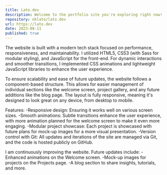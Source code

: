 ```yaml
---
title: Lato.dev
description: Welcome to the portfolio site you're exploring right now! This project is my personal platform to showcase the skills I've honed over the years, along with the various projects I've worked on.
repository: nklato/lato.dev
url: https://lato.dev
date: 2023-08-11
published: true
---
```



The website is built with a modern tech stack focused on performance, responsiveness, and maintainability. I utilized HTML5, CSS3 (with Sass for modular styling), and JavaScript for the front-end. For dynamic interactions and smoother transitions, I implemented CSS animations and lightweight JavaScript libraries to enhance the user experience.

To ensure scalability and ease of future updates, the website follows a component-based structure. This allows for easier management of individual sections like the welcome screen, project gallery, and any future additions like the blog page. The layout is fully responsive, meaning it's designed to look great on any device, from desktop to mobile.

Features:
-Responsive design: Ensuring it works well on various screen sizes.
-Smooth animations: Subtle transitions enhance the user experience, with more animation planned for the welcome screen to make it even more engaging.
-Modular project showcase: Each project is showcased with future plans for mock-up images for a more visual presentation.
-Version control with Git: All updates and iterations of the site are managed via Git, and the code is hosted publicly on GitHub.

I am continuously improving the website. Future updates include:
-Enhanced animations on the Welcome screen.
-Mock-up images for projects on the Projects page.
-A blog section to share insights, tutorials, and more.

